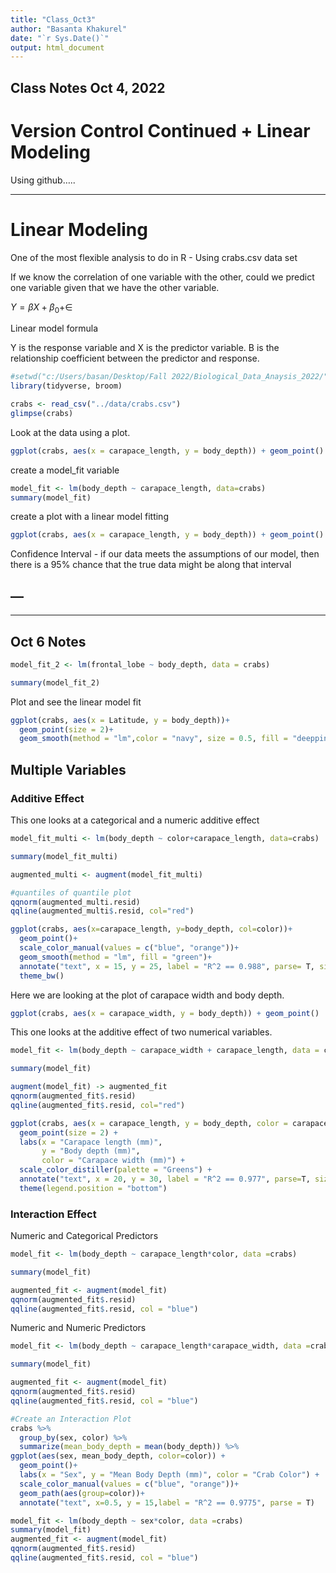 ```yaml
---
title: "Class_Oct3"
author: "Basanta Khakurel"
date: "`r Sys.Date()`"
output: html_document
---
```


## Class Notes Oct 4, 2022

# Version Control Continued + Linear Modeling

Using github.....

***

# Linear Modeling 
One of the most flexible analysis to do in R
- Using crabs.csv data set

If we know the correlation of one variable with the other, could we predict one variable given that we have the other variable.

$Y = \beta X + \beta_0 + \in$

Linear model formula 

Y is the response variable and X is the predictor variable. B is the relationship coefficient between the predictor and response. 

```r
#setwd("c:/Users/basan/Desktop/Fall 2022/Biological_Data_Anaysis_2022/")
library(tidyverse, broom)
```

```r
crabs <- read_csv("../data/crabs.csv")
glimpse(crabs)
```

Look at the data using a plot.

```r
ggplot(crabs, aes(x = carapace_length, y = body_depth)) + geom_point()
```

create a model_fit variable 
```r
model_fit <- lm(body_depth ~ carapace_length, data=crabs)
summary(model_fit)
```

create a plot with a linear model fitting
```r
ggplot(crabs, aes(x = carapace_length, y = body_depth)) + geom_point() + geom_smooth(method = "lm", color = "navy", size = 0.5, fill = "deeppink") + labs(x= "Carapace Length(mm)", y="Body Depth(mm)", title = "Carapace Length vs Body Depth") + annotate("text", x =17, y=24, label = "R^2 == 0.966", parse=T, color = "firebrick", size = 5)+theme_bw()
```

Confidence Interval - if our data meets the assumptions of our model, then there is a 95% chance that the true data might be along that interval 

---
---
---
## Oct 6 Notes 
```r
model_fit_2 <- lm(frontal_lobe ~ body_depth, data = crabs)

summary(model_fit_2)
```

Plot and see the linear model fit 
```r
ggplot(crabs, aes(x = Latitude, y = body_depth))+
  geom_point(size = 2)+ 
  geom_smooth(method = "lm",color = "navy", size = 0.5, fill = "deeppink4") 
```


## Multiple Variables 
### Additive Effect

This one looks at a categorical and a numeric additive effect

```r
model_fit_multi <- lm(body_depth ~ color+carapace_length, data=crabs)

summary(model_fit_multi)

augmented_multi <- augment(model_fit_multi)

#quantiles of quantile plot
qqnorm(augmented_multi.resid)
qqline(augmented_multi$.resid, col="red")

ggplot(crabs, aes(x=carapace_length, y=body_depth, col=color))+
  geom_point()+ 
  scale_color_manual(values = c("blue", "orange"))+ 
  geom_smooth(method = "lm", fill = "green")+ 
  annotate("text", x = 15, y = 25, label = "R^2 == 0.988", parse= T, size = 4, color = "firebrick")+
  theme_bw() 
```

Here we are looking at the plot of carapace width and body depth. 
```r
ggplot(crabs, aes(x = carapace_width, y = body_depth)) + geom_point()
```

This one looks at the additive effect of two numerical variables.
```r
model_fit <- lm(body_depth ~ carapace_width + carapace_length, data = crabs)

summary(model_fit)

augment(model_fit) -> augmented_fit
qqnorm(augmented_fit$.resid)
qqline(augmented_fit$.resid, col="red")

ggplot(crabs, aes(x = carapace_length, y = body_depth, color = carapace_width)) + 
  geom_point(size = 2) +
  labs(x = "Carapace length (mm)", 
       y = "Body depth (mm)",
       color = "Carapace width (mm)") +
  scale_color_distiller(palette = "Greens") +
  annotate("text", x = 20, y = 30, label = "R^2 == 0.977", parse=T, size=5) + 
  theme(legend.position = "bottom")
```


### Interaction Effect

Numeric and Categorical Predictors
```r
model_fit <- lm(body_depth ~ carapace_length*color, data =crabs)

summary(model_fit)

augmented_fit <- augment(model_fit)
qqnorm(augmented_fit$.resid)
qqline(augmented_fit$.resid, col = "blue")
```

Numeric and Numeric Predictors          

```r
model_fit <- lm(body_depth ~ carapace_length*carapace_width, data =crabs)

summary(model_fit)

augmented_fit <- augment(model_fit)
qqnorm(augmented_fit$.resid)
qqline(augmented_fit$.resid, col = "blue")

#Create an Interaction Plot
crabs %>% 
  group_by(sex, color) %>% 
  summarize(mean_body_depth = mean(body_depth)) %>% 
ggplot(aes(sex, mean_body_depth, color=color)) +
  geom_point()+
  labs(x = "Sex", y = "Mean Body Depth (mm)", color = "Crab Color") +
  scale_color_manual(values = c("blue", "orange"))+
  geom_path(aes(group=color))+
  annotate("text", x=0.5, y = 15,label = "R^2 == 0.9775", parse = T)
```

```r
model_fit <- lm(body_depth ~ sex*color, data =crabs)
summary(model_fit)
augmented_fit <- augment(model_fit)
qqnorm(augmented_fit$.resid)
qqline(augmented_fit$.resid, col = "blue")
```

